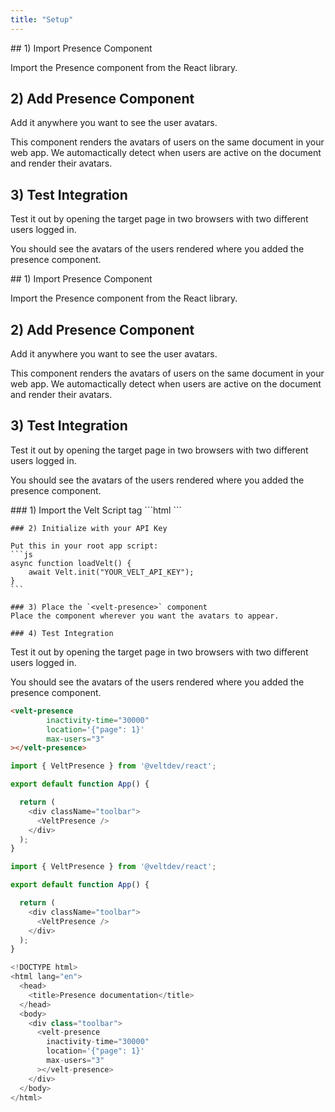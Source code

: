 ```yaml
---
title: "Setup"
---
```


<Tabs>
  <Tab title="React">
## 1) Import Presence Component

Import the Presence component from the React library.

## 2) Add Presence Component

Add it anywhere you want to see the user avatars.

This component renders the avatars of users on the same document in your web app. We automactically detect when users are active on the document and render their avatars.

## 3) Test Integration

Test it out by opening the target page in two browsers with two different users logged in.

You should see the avatars of the users rendered where you added the presence component.

  </Tab>
  <Tab title="Next.js">
## 1) Import Presence Component

Import the Presence component from the React library.

## 2) Add Presence Component

Add it anywhere you want to see the user avatars.

This component renders the avatars of users on the same document in your web app. We automactically detect when users are active on the document and render their avatars.

## 3) Test Integration

Test it out by opening the target page in two browsers with two different users logged in.

You should see the avatars of the users rendered where you added the presence component.

  </Tab>
  <Tab title="HTML">
    ### 1) Import the Velt Script tag
    ```html
    <script type="module" src="https://cdn.jsdelivr.net/npm/@veltdev/sdk@1.0.11/velt.js" onload="loadVelt()"></script>
    ```

    ### 2) Initialize with your API Key

    Put this in your root app script:
    ```js
    async function loadVelt() {
        await Velt.init("YOUR_VELT_API_KEY");
    }
    ```

    ### 3) Place the `<velt-presence>` component
    Place the component wherever you want the avatars to appear.

    ### 4) Test Integration

Test it out by opening the target page in two browsers with two different users logged in.

You should see the avatars of the users rendered where you added the presence component.

```html
<velt-presence
        inactivity-time="30000"
        location='{"page": 1}'
        max-users="3"
></velt-presence>
```


  </Tab>
</Tabs>

<RequestExample>

```js React
import { VeltPresence } from '@veltdev/react';

export default function App() {

  return (
    <div className="toolbar">
      <VeltPresence />
    </div>
  );
}
```

```js Next.js
import { VeltPresence } from '@veltdev/react';

export default function App() {

  return (
    <div className="toolbar">
      <VeltPresence />
    </div>
  );
}
```

```js HTML
<!DOCTYPE html>
<html lang="en">
  <head>
    <title>Presence documentation</title>
  </head>
  <body>
    <div class="toolbar">
      <velt-presence
        inactivity-time="30000"
        location='{"page": 1}'
        max-users="3"
      ></velt-presence>
    </div>
  </body>
</html>
```

</RequestExample>
